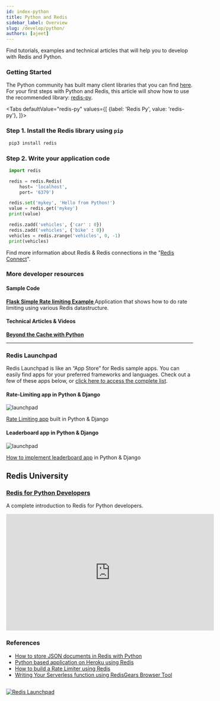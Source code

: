 ```yaml
---
id: index-python
title: Python and Redis
sidebar_label: Overview
slug: /develop/python/
authors: [ajeet]
---
```



Find tutorials, examples and technical articles that will help you to develop with Redis and Python.

### Getting Started

The Python community has built many client libraries that you can find [here](https://redis.io/clients#python).
For your first steps with Python and Redis, this article will show how to use the recommended library: [redis-py](https://github.com/andymccurdy/redis-py).



<Tabs
  defaultValue="redis-py"
  values={[
    {label: 'Redis Py', value: 'redis-py'},
  ]}>
  <TabItem value="redis-py">


### Step 1. Install the Redis library using `pip`

   ```bash
    pip3 install redis
   ```


### Step 2. Write your application code

   ```python
    import redis

    redis = redis.Redis(
        host= 'localhost',
        port= '6379')

    redis.set('mykey', 'Hello from Python!')
    value = redis.get('mykey') 
    print(value)

    redis.zadd('vehicles', {'car' : 0})
    redis.zadd('vehicles', {'bike' : 0})
    vehicles = redis.zrange('vehicles', 0, -1)
    print(vehicles)
   ```

Find more information about Redis & Redis connections in the "[Redis Connect](https://github.com/redis-developer/redis-connect/tree/master/python/redispy)".

 </TabItem>
</Tabs>
  


### More developer resources

<div class="row">

<div class="col">

#### Sample Code

**[Flask Simple Rate limiting Example   ](https://github.com/redis-developer/basic-caching-demo-nodejs)**
Application that shows how to do rate limiting using various Redis datastructure.



</div>

<div class="col">

#### Technical Articles & Videos

**[Beyond the Cache with Python](https://redis.com/blog/beyond-the-cache-with-python/)**


</div>
</div>

  ---

###  Redis Launchpad

Redis Launchpad is like an “App Store” for Redis sample apps. You can easily find apps for your preferred frameworks and languages.
Check out a few of these apps below, or [click here to access the complete list](https://launchpad.redis.com).

<div class="row text--center">

<div class="col ">
<div className="ri-container">

#### Rate-Limiting app in Python & Django


![launchpad](images/ratelimitingdjango.png)

[Rate Limiting app](https://launchpad.redis.com/?id=project%3Abasic-rate-limiting-demo-python) built in Python & Django
</div>
</div>

<div class="col">
<div className="ri-container">

#### Leaderboard app in Python & Django

![launchpad](images/leaderboarddjango.png)

[How to implement leaderboard app](https://launchpad.redis.com/?id=project%3Abasic-redis-leaderboard-demo-python) in Python & Django
</div>
</div>
</div>

## Redis University

### [Redis for Python Developers](https://university.redis.com/courses/ru102py/)

A complete introduction to Redis for Python developers.


<div class="text--center">
<iframe width="560" height="315" src="https://www.youtube.com/embed/BxRJRNt7Qwc" frameborder="0" allow="accelerometer; autoplay; clipboard-write; encrypted-media; gyroscope; picture-in-picture" allowfullscreen></iframe>
</div>

### References

- [How to store JSON documents in Redis with Python](/howtos/redisjson/using-python)
- [Python based application on Heroku using Redis](/howtos/herokupython/)
- [How to build a Rate Limiter using Redis](/howtos/ratelimiting/)
- [Writing Your Serverless function using RedisGears Browser Tool](/explore/redisinsight/redisgears/)

##

<div>
<a href="https://launchpad.redis.com" target="_blank" rel="noopener" className="link"> <img src="/img/launchpad.png"  className="thumb" loading="lazy" alt="Redis Launchpad" /></a>
</div>
